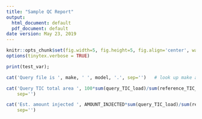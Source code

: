 ```yaml
---
title: "Sample QC Report"
output:
  html_document: default
  pdf_document: default
date version: May 23, 2019
---
```



[//]: # (This sub-report contains metrics related to QC sample integrity. The QC Benchmarker automatically detects whether the sample was HeLa (Thermo), yeast (Promega) or *E. coli* (Waters) digest. Metrics include estimated sample loading, % spectra matched to sample, and +1 charge states over the gradient. Future work will include determining matches to cRAP/PRIDE contaminants.)


```r
knitr::opts_chunk$set(fig.width=5, fig.height=5, fig.align='center', warning=FALSE, message=FALSE, error=TRUE)
options(tinytex.verbose = TRUE)
```


```r
print(test_var);

cat('Query file is ', make, ' ', model, '.', sep='')   # look up make and model of file for QC    
```


[//]: # (1. Estimate loading)

```r
cat('Query TIC total area ', 100*sum(query_TIC_load)/sum(reference_TIC_load), '% of reference.',
    sep='')

cat('Est. amount injected ', AMOUNT_INJECTED*sum(query_TIC_load)/sum(reference_TIC_load), ' ng.',
    sep='')

```


[//]: # (2. Percent spectra matched)

```r

```


[//]: # (3. Distribution of charge states)

```r

```